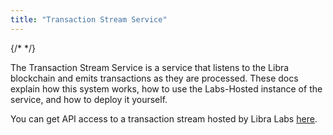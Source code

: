 ```yaml
---
title: "Transaction Stream Service"
---
```


{/* <IndexerBetaNotice /> */}

The Transaction Stream Service is a service that listens to the Libra blockchain and emits transactions as they are processed. These docs explain how this system works, how to use the Labs-Hosted instance of the service, and how to deploy it yourself.

You can get API access to a transaction stream hosted by Libra Labs [here](/build/indexer/txn-stream/aptos-hosted-txn-stream).
